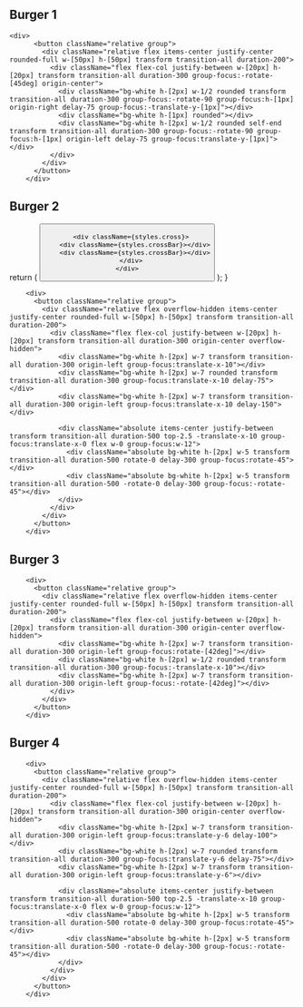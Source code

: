 

## Burger 1
```tsx filename="Burger 1"  copy
<div>
      <button className="relative group">
        <div className="relative flex items-center justify-center rounded-full w-[50px] h-[50px] transform transition-all duration-200">
          <div className="flex flex-col justify-between w-[20px] h-[20px] transform transition-all duration-300 group-focus:-rotate-[45deg] origin-center">
            <div className="bg-white h-[2px] w-1/2 rounded transform transition-all duration-300 group-focus:-rotate-90 group-focus:h-[1px] origin-right delay-75 group-focus:-translate-y-[1px]"></div>
            <div className="bg-white h-[1px] rounded"></div>
            <div className="bg-white h-[2px] w-1/2 rounded self-end transform transition-all duration-300 group-focus:-rotate-90 group-focus:h-[1px] origin-left delay-75 group-focus:translate-y-[1px]"></div>
          </div>
        </div>
      </button>
    </div>
```



## Burger 2


return (
<button className={styles.relativeGroup}>
  <div className={styles.buttonInner}>
    <div className={styles.icon}>
      <div className={styles.bar1}></div>
      <div className={styles.bar2}></div>
      <div className={styles.bar3}></div>

      <div className={styles.cross}>
        <div className={styles.crossBar}></div>
        <div className={styles.crossBar}></div>
      </div>
    </div>
  </div>
</button>
  );
}

 <Burger2 />

```tsx filename="Burger 2"  copy
    <div>
      <button className="relative group">
        <div className="relative flex overflow-hidden items-center justify-center rounded-full w-[50px] h-[50px] transform transition-all duration-200">
          <div className="flex flex-col justify-between w-[20px] h-[20px] transform transition-all duration-300 origin-center overflow-hidden">
            <div className="bg-white h-[2px] w-7 transform transition-all duration-300 origin-left group-focus:translate-x-10"></div>
            <div className="bg-white h-[2px] w-7 rounded transform transition-all duration-300 group-focus:translate-x-10 delay-75"></div>
            <div className="bg-white h-[2px] w-7 transform transition-all duration-300 origin-left group-focus:translate-x-10 delay-150"></div>

            <div className="absolute items-center justify-between transform transition-all duration-500 top-2.5 -translate-x-10 group-focus:translate-x-0 flex w-0 group-focus:w-12">
              <div className="absolute bg-white h-[2px] w-5 transform transition-all duration-500 rotate-0 delay-300 group-focus:rotate-45"></div>
              <div className="absolute bg-white h-[2px] w-5 transform transition-all duration-500 -rotate-0 delay-300 group-focus:-rotate-45"></div>
            </div>
          </div>
        </div>
      </button>
    </div>
```

## Burger 3
```tsx filename="Burger 3"  copy
    <div>
      <button className="relative group">
        <div className="relative flex overflow-hidden items-center justify-center rounded-full w-[50px] h-[50px] transform transition-all duration-200">
          <div className="flex flex-col justify-between w-[20px] h-[20px] transform transition-all duration-300 origin-center overflow-hidden">
            <div className="bg-white h-[2px] w-7 transform transition-all duration-300 origin-left group-focus:rotate-[42deg]"></div>
            <div className="bg-white h-[2px] w-1/2 rounded transform transition-all duration-300 group-focus:-translate-x-10"></div>
            <div className="bg-white h-[2px] w-7 transform transition-all duration-300 origin-left group-focus:-rotate-[42deg]"></div>
          </div>
        </div>
      </button>
    </div>
```


## Burger 4
```tsx filename="Burger 4"  copy
    <div>
      <button className="relative group">
        <div className="relative flex overflow-hidden items-center justify-center rounded-full w-[50px] h-[50px] transform transition-all duration-200">
          <div className="flex flex-col justify-between w-[20px] h-[20px] transform transition-all duration-300 origin-center overflow-hidden">
            <div className="bg-white h-[2px] w-7 transform transition-all duration-300 origin-left group-focus:translate-y-6 delay-100"></div>
            <div className="bg-white h-[2px] w-7 rounded transform transition-all duration-300 group-focus:translate-y-6 delay-75"></div>
            <div className="bg-white h-[2px] w-7 transform transition-all duration-300 origin-left group-focus:translate-y-6"></div>

            <div className="absolute items-center justify-between transform transition-all duration-500 top-2.5 -translate-x-10 group-focus:translate-x-0 flex w-0 group-focus:w-12">
              <div className="absolute bg-white h-[2px] w-5 transform transition-all duration-500 rotate-0 delay-300 group-focus:rotate-45"></div>
              <div className="absolute bg-white h-[2px] w-5 transform transition-all duration-500 -rotate-0 delay-300 group-focus:-rotate-45"></div>
            </div>
          </div>
        </div>
      </button>
    </div>
```